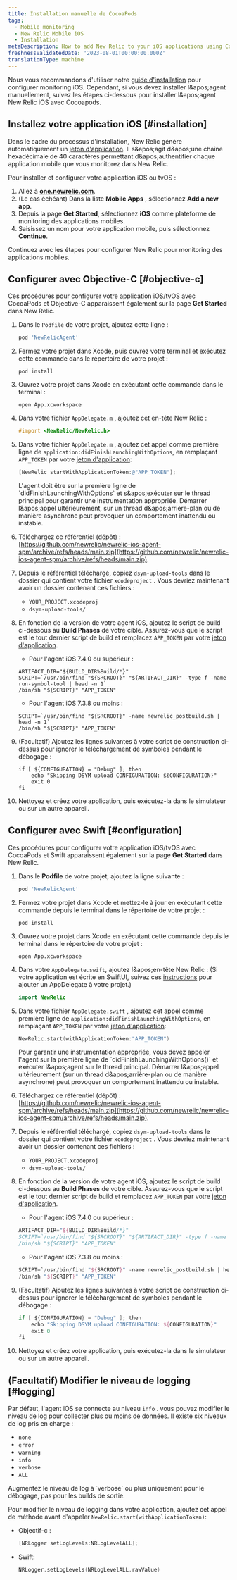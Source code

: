 ```yaml
---
title: Installation manuelle de CocoaPods
tags:
  - Mobile monitoring
  - New Relic Mobile iOS
  - Installation
metaDescription: How to add New Relic to your iOS applications using Cocoapods.
freshnessValidatedDate: '2023-08-01T00:00:00.000Z'
translationType: machine
---
```


Nous vous recommandons d&apos;utiliser notre [guide d&apos;installation](https://onenr.io/0qwLv87gkj5) pour configurer monitoring iOS. Cependant, si vous devez installer l&amp;apos;agent manuellement, suivez les étapes ci-dessous pour installer l&amp;apos;agent New Relic iOS avec Cocoapods.

## Installez votre application iOS [#installation]

Dans le cadre du processus d&apos;installation, New Relic génère automatiquement un [jeton d&apos;application](/docs/mobile-apps/viewing-your-application-token). Il s&amp;apos;agit d&amp;apos;une chaîne hexadécimale de 40 caractères permettant d&amp;apos;authentifier chaque application mobile que vous monitorez dans New Relic.

Pour installer et configurer votre application iOS ou tvOS :

1. Allez à <DNT>**[one.newrelic.com](https://one.newrelic.com/all-capabilities)**</DNT>.
2. (Le cas échéant) Dans la liste <DNT>**Mobile Apps**</DNT> , sélectionnez <DNT>**Add a new app**</DNT>.
3. Depuis la page <DNT>**Get Started**</DNT>, sélectionnez <DNT>**iOS**</DNT> comme plateforme de monitoring des applications mobiles.
4. Saisissez un nom pour votre application mobile, puis sélectionnez <DNT>**Continue**</DNT>.

Continuez avec les étapes pour configurer New Relic pour monitoring des applications mobiles.

## Configurer avec Objective-C [#objective-c]

Ces procédures pour configurer votre application iOS/tvOS avec CocoaPods et Objective-C apparaissent également sur la page <DNT>**Get Started**</DNT> dans New Relic.

1. Dans le `Podfile` de votre projet, ajoutez cette ligne :

   ```ruby
   pod 'NewRelicAgent'
   ```

2. Fermez votre projet dans Xcode, puis ouvrez votre terminal et exécutez cette commande dans le répertoire de votre projet :

   ```shell
   pod install
   ```

3. Ouvrez votre projet dans Xcode en exécutant cette commande dans le terminal :

   ```shell
   open App.xcworkspace
   ```

4. Dans votre fichier `AppDelegate.m` , ajoutez cet en-tête New Relic :

   ```objectivec
   #import <NewRelic/NewRelic.h>
   ```

5. Dans votre fichier `AppDelegate.m` , ajoutez cet appel comme première ligne de `application:didFinishLaunchingWithOptions`, en remplaçant `APP_TOKEN` par votre [jeton d&apos;application](/docs/mobile-apps/viewing-your-application-token):

   ```objectivec
   [NewRelic startWithApplicationToken:@"APP_TOKEN"];
   ```

   <Callout variant="important">
     L&apos;agent doit être sur la première ligne de `didFinishLaunchingWithOptions` et s&amp;apos;exécuter sur le thread principal pour garantir une instrumentation appropriée. Démarrer l&amp;apos;appel ultérieurement, sur un thread d&amp;apos;arrière-plan ou de manière asynchrone peut provoquer un comportement inattendu ou instable.
   </Callout>

6. Téléchargez ce référentiel (dépôt) : [https://github.com/newrelic/newrelic-ios-agent-spm/archive/refs/heads/main.zip](https://github.com/newrelic/newrelic-ios-agent-spm/archive/refs/heads/main.zip).

7. Depuis le référentiel téléchargé, copiez `dsym-upload-tools` dans le dossier qui contient votre fichier `xcodeproject` . Vous devriez maintenant avoir un dossier contenant ces fichiers :

   * `YOUR_PROJECT.xcodeproj`
   * `dsym-upload-tools/`

8. En fonction de la version de votre agent iOS, ajoutez le script de build ci-dessous au <DNT>**Build Phases**</DNT> de votre cible. Assurez-vous que le script est le tout dernier script de build et remplacez `APP_TOKEN` par votre [jeton d&apos;application](/docs/mobile-apps/viewing-your-application-token).

   * Pour l&apos;agent iOS 7.4.0 ou supérieur :

   ```shell
   ARTIFACT_DIR="${BUILD_DIR%Build/*}"
   SCRIPT=`/usr/bin/find "${SRCROOT}" "${ARTIFACT_DIR}" -type f -name run-symbol-tool | head -n 1`
   /bin/sh "${SCRIPT}" "APP_TOKEN"
   ```

   * Pour l&apos;agent iOS 7.3.8 ou moins :

   ```shell
   SCRIPT=`/usr/bin/find "${SRCROOT}" -name newrelic_postbuild.sh | head -n 1`
   /bin/sh "${SCRIPT}" "APP_TOKEN"
   ```

9. (Facultatif) Ajoutez les lignes suivantes à votre script de construction ci-dessus pour ignorer le téléchargement de symboles pendant le débogage :

   ```shell
   if [ ${CONFIGURATION} = "Debug" ]; then
       echo "Skipping DSYM upload CONFIGURATION: ${CONFIGURATION}"
       exit 0
   fi
   ```

10. Nettoyez et créez votre application, puis exécutez-la dans le simulateur ou sur un autre appareil.

## Configurer avec Swift [#configuration]

Ces procédures pour configurer votre application iOS/tvOS avec CocoaPods et Swift apparaissent également sur la page <DNT>**Get Started**</DNT> dans New Relic.

1. Dans le <DNT>**Podfile**</DNT> de votre projet, ajoutez la ligne suivante :

   ```ruby
   pod 'NewRelicAgent'
   ```

2. Fermez votre projet dans Xcode et mettez-le à jour en exécutant cette commande depuis le terminal dans le répertoire de votre projet :

   ```shell
   pod install
   ```

3. Ouvrez votre projet dans Xcode en exécutant cette commande depuis le terminal dans le répertoire de votre projet :

   ```shell
   open App.xcworkspace
   ```

4. Dans votre `AppDelegate.swift`, ajoutez l&amp;apos;en-tête New Relic : (Si votre application est écrite en SwiftUI, suivez ces [instructions](/docs/mobile-monitoring/new-relic-mobile-ios/troubleshoot/swiftui-appdelegate) pour ajouter un AppDelegate à votre projet.)

   ```swift
   import NewRelic
   ```

5. Dans votre fichier `AppDelegate.swift` , ajoutez cet appel comme première ligne de `application:didFinishLaunchingWithOptions`, en remplaçant `APP_TOKEN` par votre [jeton d&apos;application](/docs/mobile-apps/viewing-your-application-token):

   ```swift
   NewRelic.start(withApplicationToken:"APP_TOKEN")
   ```

   <Callout variant="important">
     Pour garantir une instrumentation appropriée, vous devez appeler l&apos;agent sur la première ligne de `didFinishLaunchingWithOptions()` et exécuter l&amp;apos;agent sur le thread principal. Démarrer l&amp;apos;appel ultérieurement (sur un thread d&amp;apos;arrière-plan ou de manière asynchrone) peut provoquer un comportement inattendu ou instable.
   </Callout>

6. Téléchargez ce référentiel (dépôt) : [https://github.com/newrelic/newrelic-ios-agent-spm/archive/refs/heads/main.zip](https://github.com/newrelic/newrelic-ios-agent-spm/archive/refs/heads/main.zip).

7. Depuis le référentiel téléchargé, copiez `dsym-upload-tools` dans le dossier qui contient votre fichier `xcodeproject` . Vous devriez maintenant avoir un dossier contenant ces fichiers :

   * `YOUR_PROJECT.xcodeproj`
   * `dsym-upload-tools/`

8. En fonction de la version de votre agent iOS, ajoutez le script de build ci-dessous au <DNT>**Build Phases**</DNT> de votre cible. Assurez-vous que le script est le tout dernier script de build et remplacez `APP_TOKEN` par votre [jeton d&apos;application](/docs/mobile-apps/viewing-your-application-token).

   * Pour l&apos;agent iOS 7.4.0 ou supérieur :

   ```swift
   ARTIFACT_DIR="${BUILD_DIR%Build/*}"
   SCRIPT=`/usr/bin/find "${SRCROOT}" "${ARTIFACT_DIR}" -type f -name run-symbol-tool | head -n 1`
   /bin/sh "${SCRIPT}" "APP_TOKEN"
   ```

   * Pour l&apos;agent iOS 7.3.8 ou moins :

   ```swift
   SCRIPT=`/usr/bin/find "${SRCROOT}" -name newrelic_postbuild.sh | head -n 1`
   /bin/sh "${SCRIPT}" "APP_TOKEN"
   ```

9. (Facultatif) Ajoutez les lignes suivantes à votre script de construction ci-dessus pour ignorer le téléchargement de symboles pendant le débogage :

   ```swift
   if [ ${CONFIGURATION} = "Debug" ]; then
       echo "Skipping DSYM upload CONFIGURATION: ${CONFIGURATION}"
       exit 0
   fi
   ```

10. Nettoyez et créez votre application, puis exécutez-la dans le simulateur ou sur un autre appareil.

<InstallFeedback />

## (Facultatif) Modifier le niveau de logging [#logging]

Par défaut, l&apos;agent iOS se connecte au niveau `info` . vous pouvez modifier le niveau de log pour collecter plus ou moins de données. Il existe six niveaux de log pris en charge :

* `none`
* `error`
* `warning`
* `info`
* `verbose`
* `ALL`

<Callout variant="important">
  Augmentez le niveau de log à `verbose` ou plus uniquement pour le débogage, pas pour les builds de sortie.
</Callout>

Pour modifier le niveau de logging dans votre application, ajoutez cet appel de méthode avant d&apos;appeler `NewRelic.start(withApplicationToken)`:

* Objectif-c :

  ```objectivec
  [NRLogger setLogLevels:NRLogLevelALL];
  ```

* Swift:

  ```swift
  NRLogger.setLogLevels(NRLogLevelALL.rawValue)
  ```